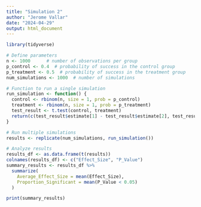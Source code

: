 ```yaml
---
title: "Simulation 2"
author: "Jerome Vallar"
date: "2024-04-29"
output: html_document
---
```


```r
library(tidyverse)

# Define parameters
n <- 1000      # number of observations per group
p_control <- 0.4  # probability of success in the control group
p_treatment <- 0.5  # probability of success in the treatment group
num_simulations <- 1000  # number of simulations

# Function to run a single simulation
run_simulation <- function() {
  control <- rbinom(n, size = 1, prob = p_control)
  treatment <- rbinom(n, size = 1, prob = p_treatment)
  test_result <- t.test(control, treatment)
  return(c(test_result$estimate[1] - test_result$estimate[2], test_result$p.value))
}

# Run multiple simulations
results <- replicate(num_simulations, run_simulation())

# Analyze results
results_df <- as.data.frame(t(results))
colnames(results_df) <- c("Effect_Size", "P_Value")
summary_results <- results_df %>% 
  summarize(
    Average_Effect_Size = mean(Effect_Size),
    Proportion_Significant = mean(P_Value < 0.05)
  )

print(summary_results)


```

